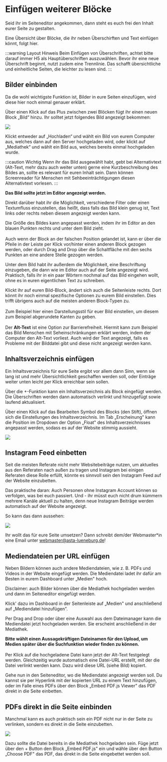 
# Einfügen weiterer Blöcke

Seid ihr im Seiteneditor angekommen, dann steht es euch frei den Inhalt eurer Seite zu gestalten.

Eine Übersicht über Blöcke, die ihr neben Überschirften und Text einfügen könnt, folgt hier.

:::warning Layout Hinweis
Beim Einfügen von Überschriften, achtet bitte darauf immer H5 als Hauptüberschriften auszuwählen. Bevor ihr eine neue Überschrift beginnt, nutzt zudem eine Trennlinie. Das schafft übersichtliche und einheitliche Seiten, die leichter zu lesen sind.
:::

## Bilder einbinden
Da die wohl wichtigste Funktion ist, Bilder in eure Seiten einzufügen, wird diese hier noch einmal genauer erklärt.

Über einen Klick auf das Plus zwischen zwei Blöcken fügt ihr einen neuen Block „Bild“ hinzu. Ihr solltet jetzt folgendes Bild angezeigt bekommen:

![](/img/guide-pics/image13_Bildeinfuegen.png)

Klickt entweder auf „Hochladen“ und wählt ein Bild von eurem Computer aus, welches dann auf den Server hochgeladen wird, oder klickt auf „Mediathek“ und wählt ein Bild aus, welches bereits einmal hochgeladen wurde.

:::caution Wichtig
Wenn ihr das Bild ausgewählt habt, gebt bei Alternativtext (Alt-Text, mehr dazu auch weiter unten) gerne eine Kurzbeschreibung des Bildes an, sollte es relevant für euren Inhalt sein. Dann können Screenreader für Menschen mit Sehbeeinträchtigungen diesen Alternativtext vorlesen.
:::

**Das Bild sollte jetzt im Editor angezeigt werden.**

Direkt darüber habt ihr die Möglichkeit, verschiedene Filter oder einen Textumfluss einzustellen, das heißt, dass falls das Bild klein genug ist, Text links oder rechts neben diesem angezeigt werden kann.

<ImageAside src={image13}>
    Die Größe des Bildes kann angepasst werden, indem ihr im Editor an den blauen Punkten rechts und unter dem Bild zieht.
    <br/><br/>
    Auch wenn der Block an der falschen Position gelandet ist, kann er über die Pfeile in der Leiste per Klick vor/hinter einen anderen Block gezogen werden, oder durch Drag and Drop über die Schaltfläche mit den sechs Punkten an eine andere Stelle gezogen werden.
</ImageAside>

Unter dem Bild habt ihr außerdem die Möglichkeit, eine Beschriftung einzugeben, die dann wie im Editor auch auf der Seite angezeigt wird. Praktisch, falls ihr in ein paar Wörtern nochmal auf das Bild eingehen wollt, ohne es in euren eigentlichen Text zu schreiben.


<ImageAside src={image14} third={true}>
    Klickt ihr auf euren Bild-Block, ändert sich auch die Seitenleiste rechts. Dort könnt ihr noch einmal spezifische Optionen zu eurem Bild einstellen. Dies trifft übrigens auch auf die meisten anderen Block-Typen zu.
    <br/><br/>
    Zum Beispiel hier einen Darstellungsstil für euer Bild einstellen, um diesem zum Beispiel abgerundete Kanten zu geben.
    <br/><br/>
    Der <b>Alt-Text</b> ist eine Option zur Barrierefreiheit. Hiermit kann zum Beispiel das Bild Menschen mit Seheinschränkungen erklärt werden, indem der Computer den Alt-Text vorliest. Auch wird der Text angezeigt, falls es Probleme mit der Bilddatei gibt und diese nicht angezeigt werden kann.
</ImageAside>


## Inhaltsverzeichnis einfügen

Ein Inhaltsverzeichnis für eure Seite ergibt vor allem dann Sinn, wenn sie lang ist und mehr Übersichtlichkeit geschaffen werden soll, oder Einträge weiter unten leicht per Klick erreichbar sein sollen.

Über die +-Funktion kann ein Inhaltsverzeichnis als Block eingefügt werden. Die Überschriften werden dann automatisch verlinkt und hinzugefügt sowie laufend aktualisiert.

Über einen Klick auf das Bearbeiten Symbol des Blocks (den Stift), öffnen sich die Einstellungen des Inhaltsverzeichnis. Im Tab „Erscheinung" kann die Position im Dropdown der Option „Float" des Inhaltsverzeichnisses angepasst werden, sodass es auf der Website stimmig aussieht.

![](/img/guide-pics/Inhaltsverzeichnis.png)


## Instagram Feed einbetten

Seit die meisten Referate nicht mehr Websitebeiträge nutzen, um aktuelles aus den Referaten nach außen zu tragen und Instagram bei einigen Referaten diese Rolle erfüllt, könnte es sinnvoll sein den Instagram Feed auf der Website einzubetten.

Das praktische daran: Auch Personen ohne Instagram Account können so verfolgen, was bei euch passiert. Und - ihr müsst euch nicht drum kümmern mehrere Kanäle aktuell zu halten, denn neue Instagram Beiträge werden automatisch auf der Website angezeigt.

So kann das dann aussehen:

![](/img/guide-pics/IG_feed.png)

Ihr wollt das für eure Seite umsetzen? Dann schreibt dem/der Webmaster*in eine Email unter webmaster@asta-lueneburg.de!

## Mediendateien per URL einfügen
Neben Bildern können auch andere Mediendateien, wie z. B. PDFs und Videos in der Website eingefügt werden. Die Mediendatei ladet ihr dafür am Besten in eurem Dashboard unter „Medien" hoch.

Disclaimer: auch Bilder können über die Mediathek hochgeladen werden und dann im Seiteneditor eingefügt werden.


<ImageAside src={Dashboard_Medien} third={true}>
    Klick' dazu im Dashboard in der Seitenleiste auf „Medien" und anschließend auf „Mediendatei hinzufügen".
</ImageAside>

Per Drag and Drop oder über eine Auswahl aus dem Dateimanager kann die Mediendatei jetzt hochgeladen werden. Sie erscheint anschließend in der Mediathek.


<ImageAside src={Mediendatei} third={true}>
    <b>Bitte wählt einen Aussagekräftigen Dateinamen für den Upload, um Medien später über die Suchfunktion wieder finden zu können.</b>
    <br/><br/>
    Per Klick auf die hochgeladene Datei kann jetzt der Alt-Text festgelegt werden. Gleichzeitig wurde automatisch eine Datei-URL erstellt, mit der die Datei verlinkt werden kann. Dazu wird diese URL (siehe Bild) kopiert.
</ImageAside>

Gehe nun in den Seiteneditor, wo die Mediendatei angezeigt werden soll. Du kannst sie per Hyperlink mit der kopierten URL zu einem Text hinzufügen, oder im Falle eines PDFs über den Block „Embed PDF.js Viewer" das PDF direkt in die Seite einbetten.

## PDFs direkt in die Seite einbinden

Manchmal kann es auch praktisch sein ein PDF nicht nur in der Seite zu verlinken, sondern es direkt in die Seite einzubetten.

![](/img/guide-pics/Pdf_einbinden.png)

Dazu sollte die Datei bereits in die Mediathek hochgeladen sein. Füge jetzt über den + Button den Block „Embed PDF.js" ein und wähle über den Button „Choose PDF" das PDF, das direkt in die Seite eingebettet werden soll.



 
